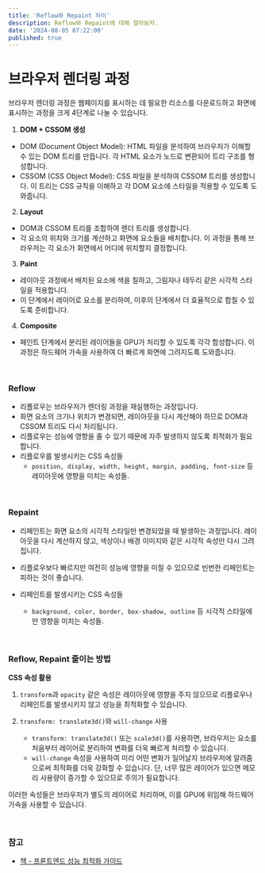 ```yaml
---
title: 'Reflow와 Repaint 차이'
description: Reflow와 Repaint에 대해 알아보자.
date: '2024-08-05 07:22:00'
published: true
---
```


# 브라우저 렌더링 과정

브라우저 렌더링 과정은 웹페이지를 표시하는 데 필요한 리소스를 다운로드하고 화면에 표시하는 과정을 크게 4단계로 나눌 수 있습니다.

1. **DOM + CSSOM 생성**

- DOM (Document Object Model): HTML 파일을 분석하여 브라우저가 이해할 수 있는 DOM 트리를 만듭니다. 각 HTML 요소가 노드로 변환되어 트리 구조를 형성합니다.
- CSSOM (CSS Object Model): CSS 파일을 분석하여 CSSOM 트리를 생성합니다. 이 트리는 CSS 규칙을 이해하고 각 DOM 요소에 스타일을 적용할 수 있도록 도와줍니다.

2. **Layout**

- DOM과 CSSOM 트리를 조합하여 렌더 트리를 생성합니다.
- 각 요소의 위치와 크기를 계산하고 화면에 요소들을 배치합니다. 이 과정을 통해 브라우저는 각 요소가 화면에서 어디에 위치할지 결정합니다.

3. **Paint**

- 레이아웃 과정에서 배치된 요소에 색을 칠하고, 그림자나 테두리 같은 시각적 스타일을 적용합니다.
- 이 단계에서 레이어로 요소를 분리하여, 이후의 단계에서 더 효율적으로 합칠 수 있도록 준비합니다.

4. **Composite**

- 페인트 단계에서 분리된 레이어들을 GPU가 처리할 수 있도록 각각 합성합니다. 이 과정은 하드웨어 가속을 사용하여 더 빠르게 화면에 그려지도록 도와줍니다.

<br />

### Reflow

- 리플로우는 브라우저가 렌더링 과정을 재실행하는 과정입니다.
- 화면 요소의 크기나 위치가 변경되면, 레이아웃을 다시 계산해야 하므로 DOM과 CSSOM 트리도 다시 처리됩니다.
- 리플로우는 성능에 영향을 줄 수 있기 때문에 자주 발생하지 않도록 최적화가 필요합니다.
- 리플로우를 발생시키는 CSS 속성들
  - `position, display, width, height, margin, padding, font-size` 등 레이아웃에 영향을 미치는 속성들.

<br />

### Repaint

- 리페인트는 화면 요소의 시각적 스타일만 변경되었을 때 발생하는 과정입니다. 레이아웃을 다시 계산하지 않고, 색상이나 배경 이미지와 같은 시각적 속성만 다시 그려집니다.
- 리플로우보다 빠르지만 여전히 성능에 영향을 미칠 수 있으므로 빈번한 리페인트는 피하는 것이 좋습니다.
- 리페인트를 발생시키는 CSS 속성들

  - `background, color, border, box-shadow, outline` 등 시각적 스타일에만 영향을 미치는 속성들.

<br />

### Reflow, Repaint 줄이는 방법

**CSS 속성 활용**

1. `transform`과 `opacity` 같은 속성은 레이아웃에 영향을 주지 않으므로 리플로우나 리페인트를 발생시키지 않고 성능을 최적화할 수 있습니다.

2. `transform: translate3d()`와 `will-change` 사용

   - `transform: translate3d()` 또는 `scale3d()`를 사용하면, 브라우저는 요소를 처음부터 레이어로 분리하여 변화를 더욱 빠르게 처리할 수 있습니다.
   - `will-change` 속성을 사용하여 미리 어떤 변화가 일어날지 브라우저에 알려줌으로써 최적화를 더욱 강화할 수 있습니다. 단, 너무 많은 레이어가 있으면 메모리 사용량이 증가할 수 있으므로 주의가 필요합니다.

이러한 속성들은 브라우저가 별도의 레이어로 처리하며, 이를 GPU에 위임해 하드웨어 가속을 사용할 수 있습니다.

<br />

### 참고

- [책 - 프론트엔드 성능 최적화 가이드](https://product.kyobobook.co.kr/detail/S000200178292?utm_source=google&utm_medium=cpc&utm_campaign=googleSearch&gt_network=g&gt_keyword=&gt_target_id=aud-901091942354:dsa-435935280379&gt_campaign_id=9979905549&gt_adgroup_id=132556570510&gclid=Cj0KCQjw7PCjBhDwARIsANo7CglhTltoHznK7vMGKndqxx8dhWe4eeyj3wbqyiz3MaqZ4V8EEYQ8rRAaAjRDEALw_wcB)
